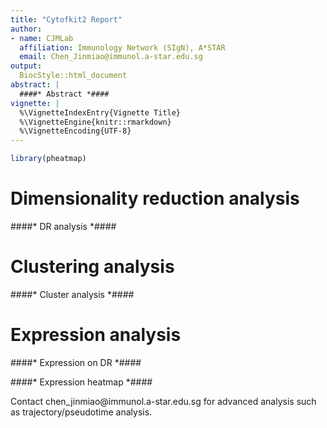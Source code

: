 ```yaml
---
title: "Cytofkit2 Report"
author:
- name: CJMLab
  affiliation: Immunology Network (SIgN), A*STAR
  email: Chen_Jinmiao@immunol.a-star.edu.sg
output:
  BiocStyle::html_document
abstract: |
  ####* Abstract *####
vignette: |
  %\VignetteIndexEntry{Vignette Title}
  %\VignetteEngine{knitr::rmarkdown}
  %\VignetteEncoding{UTF-8}
---
```


<style type="text/css">
.main-container {
  max-width: 1800px;
  margin-left: auto;
  margin-right: auto;
}
</style>

```r
library(pheatmap)
```

# Dimensionality reduction analysis

####* DR analysis *####

# Clustering analysis

####* Cluster analysis *####

# Expression analysis

####* Expression on DR *####

####* Expression heatmap *####

Contact chen_jinmiao@immunol.a-star.edu.sg for advanced analysis such as trajectory/pseudotime analysis.
